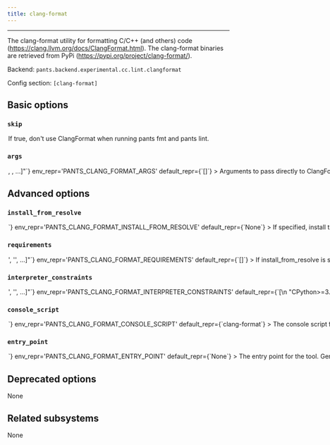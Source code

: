 ```yaml
---
title: clang-format
---
```



---

The clang-format utility for formatting C/C++ (and others) code (https://clang.llvm.org/docs/ClangFormat.html). The clang-format binaries are retrieved from PyPi (https://pypi.org/project/clang-format/).

Backend: <span className="color--primary">`pants.backend.experimental.cc.lint.clangformat`</span>

Config section: <span className="color--primary">`[clang-format]`</span>

<span className={styles.options}>

## Basic options

### `skip`

<Option
  cli_repr={`--[no-]clang-format-skip`}
  env_repr='PANTS_CLANG_FORMAT_SKIP'
  default_repr={`False`}
>

If true, don&#x27;t use ClangFormat when running `pants fmt` and `pants lint`.

</Option>

### `args`

<Option
  cli_repr={`--clang-format-args="[<shell_str>, <shell_str>, ...]"`}
  env_repr='PANTS_CLANG_FORMAT_ARGS'
  default_repr={`[]`}
>

Arguments to pass directly to ClangFormat, e.g. `--clang-format-args='--version'`.

</Option>

## Advanced options

### `install_from_resolve`

<Option
  cli_repr={`--clang-format-install-from-resolve=<str>`}
  env_repr='PANTS_CLANG_FORMAT_INSTALL_FROM_RESOLVE'
  default_repr={`None`}
>

If specified, install the tool using the lockfile for this named resolve.

This resolve must be defined in `[python].resolves`, as described in https://www.pantsbuild.org/v2.18/docs/python-third-party-dependencies#user-lockfiles.

The resolve&#x27;s entire lockfile will be installed, unless specific requirements are listed via the `requirements` option, in which case only those requirements will be installed. This is useful if you don&#x27;t want to invalidate the tool&#x27;s outputs when the resolve incurs changes to unrelated requirements.

If unspecified, and the `lockfile` option is unset, the tool will be installed using the default lockfile shipped with Pants.

If unspecified, and the `lockfile` option is set, the tool will use the custom `clang-format` &#x22;tool lockfile&#x22; generated from the `version` and `extra_requirements` options. But note that this mechanism is deprecated.

</Option>

### `requirements`

<Option
  cli_repr={`--clang-format-requirements="['<str>', '<str>', ...]"`}
  env_repr='PANTS_CLANG_FORMAT_REQUIREMENTS'
  default_repr={`[]`}
>

If `install_from_resolve` is specified, install these requirements, at the versions provided by the specified resolve&#x27;s lockfile.

Values can be pip-style requirements (e.g., `tool` or `tool==1.2.3` or `tool>=1.2.3`), or addresses of `python_requirement` targets (or targets that generate or depend on `python_requirement` targets).

The lockfile will be validated against the requirements - if a lockfile doesn&#x27;t provide the requirement (at a suitable version, if the requirement specifies version constraints) Pants will error.

If unspecified, install the entire lockfile.

</Option>

### `interpreter_constraints`

<Option
  cli_repr={`--clang-format-interpreter-constraints="['<str>', '<str>', ...]"`}
  env_repr='PANTS_CLANG_FORMAT_INTERPRETER_CONSTRAINTS'
  default_repr={`[\n  "CPython>=3.7,<4"\n]`}
>

Python interpreter constraints for this tool.

</Option>

### `console_script`

<Option
  cli_repr={`--clang-format-console-script=<str>`}
  env_repr='PANTS_CLANG_FORMAT_CONSOLE_SCRIPT'
  default_repr={`clang-format`}
>

The console script for the tool. Using this option is generally preferable to (and mutually exclusive with) specifying an `--entry-point` since console script names have a higher expectation of staying stable across releases of the tool. Usually, you will not want to change this from the default.

</Option>

### `entry_point`

<Option
  cli_repr={`--clang-format-entry-point=<str>`}
  env_repr='PANTS_CLANG_FORMAT_ENTRY_POINT'
  default_repr={`None`}
>

The entry point for the tool. Generally you only want to use this option if the tool does not offer a `--console-script` (which this option is mutually exclusive with). Usually, you will not want to change this from the default.

</Option>

## Deprecated options

None

## Related subsystems

None

</span>
